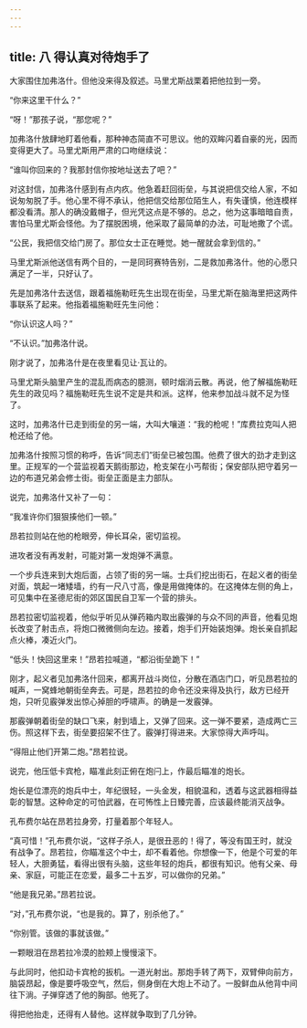 ```yaml
---
---
---
```

title: 八 得认真对待炮手了
---




大家围住加弗洛什。但他没来得及叙述。马里尤斯战栗着把他拉到一旁。

“你来这里干什么？”

“呀！”那孩子说，“那您呢？”

加弗洛什放肆地盯着他看，那种神态简直不可思议。他的双眸闪着自豪的光，因而变得更大了。马里尤斯用严肃的口吻继续说：

“谁叫你回来的？我那封信你按地址送去了吧？”

对这封信，加弗洛什感到有点内疚。他急着赶回街垒，与其说把信交给人家，不如说匆匆脱了手。他心里不得不承认，他把信交给那位陌生人，有失谨慎，他连模样都没看清。那人的确没戴帽子，但光凭这点是不够的。总之，他为这事暗暗自责，害怕马里尤斯会怪他。为了摆脱困境，他采取了最简单的办法，可耻地撒了个谎。

“公民，我把信交给门房了。那位女士正在睡觉。她一醒就会拿到信的。”

马里尤斯派他送信有两个目的，一是同珂赛特告别，二是救加弗洛什。他的心愿只满足了一半，只好认了。

先是加弗洛什去送信，跟着福施勒旺先生出现在街垒，马里尤斯在脑海里把这两件事联系了起来。他指着福施勒旺先生问他：

“你认识这人吗？”

“不认识。”加弗洛什说。

刚才说了，加弗洛什是在夜里看见让·瓦让的。

马里尤斯头脑里产生的混乱而病态的臆测，顿时烟消云散。再说，他了解福施勒旺先生的政见吗？福施勒旺先生说不定是共和派。这样，他来参加战斗就不足为怪了。

这时，加弗洛什已走到街垒的另一端，大叫大嚷道：“我的枪呢！”库费拉克叫人把枪还给了他。

加弗洛什按照习惯的称呼，告诉“同志们”街垒已被包围。他费了很大的劲才走到这里。正规军的一个营监视着天鹅街那边，枪支架在小丐帮街；保安部队把守着另一边的布道兄弟会修士街。街垒正面是主力部队。

说完，加弗洛什又补了一句：

“我准许你们狠狠揍他们一顿。”

昂若拉则站在他的枪眼旁，伸长耳朵，密切监视。

进攻者没有再发射，可能对第一发炮弹不满意。

一个步兵连来到大炮后面，占领了街的另一端。士兵们挖出街石，在起义者的街垒对面，筑起一堵矮墙，约有一尺八寸高，像是用做掩体的。在这掩体左侧的角上，可见集中在圣德尼街的郊区国民自卫军一个营的排头。

昂若拉密切监视着，他似乎听见从弹药箱内取出霰弹的与众不同的声音，他看见炮长改变了射击点，将炮口微微侧向左边。接着，炮手们开始装炮弹。炮长亲自抓起点火棒，凑近火门。

“低头！快回这里来！”昂若拉喊道，“都沿街垒跪下！”

刚才，起义者见加弗洛什回来，都离开战斗岗位，分散在酒店门口，听见昂若拉的喊声，一窝蜂地朝街垒奔去。可是，昂若拉的命令还没来得及执行，敌方已经开炮，只听见霰弹发出惊心掉胆的呼啸声。的确是一发霰弹。

那霰弹朝着街垒的缺口飞来，射到墙上，又弹了回来。这一弹不要紧，造成两亡三伤。照这样下去，街垒要招架不住了。霰弹打得进来。大家惊得大声呼叫。

“得阻止他们开第二炮。”昂若拉说。

说完，他压低卡宾枪，瞄准此刻正俯在炮闩上，作最后瞄准的炮长。

炮长是位漂亮的炮兵中士，年纪很轻，一头金发，相貌温和，透着与这武器相得益彰的智慧。这种命定的可怕武器，在可怖性上日臻完善，应该最终能消灭战争。

孔布费尔站在昂若拉身旁，打量着那个年轻人。

“真可惜！”孔布费尔说，“这样子杀人，是很丑恶的！得了，等没有国王时，就没有战争了。昂若拉，你瞄准这个中士，却不看着他。你想像一下，他是个可爱的年轻人，大胆勇猛，看得出很有头脑，这些年轻的炮兵，都很有知识。他有父亲、母亲、家庭，可能正在恋爱，最多二十五岁，可以做你的兄弟。”

“他是我兄弟。”昂若拉说。

“对，”孔布费尔说，“也是我的。算了，别杀他了。”

“你别管。该做的事就该做。”

一颗眼泪在昂若拉冷漠的脸颊上慢慢滚下。

与此同时，他扣动卡宾枪的扳机。一道光射出。那炮手转了两下，双臂伸向前方，脑袋昂起，像是要呼吸空气，然后，侧身倒在大炮上不动了。一股鲜血从他背中间往下淌。子弹穿透了他的胸部。他死了。

得把他抬走，还得有人替他。这样就争取到了几分钟。